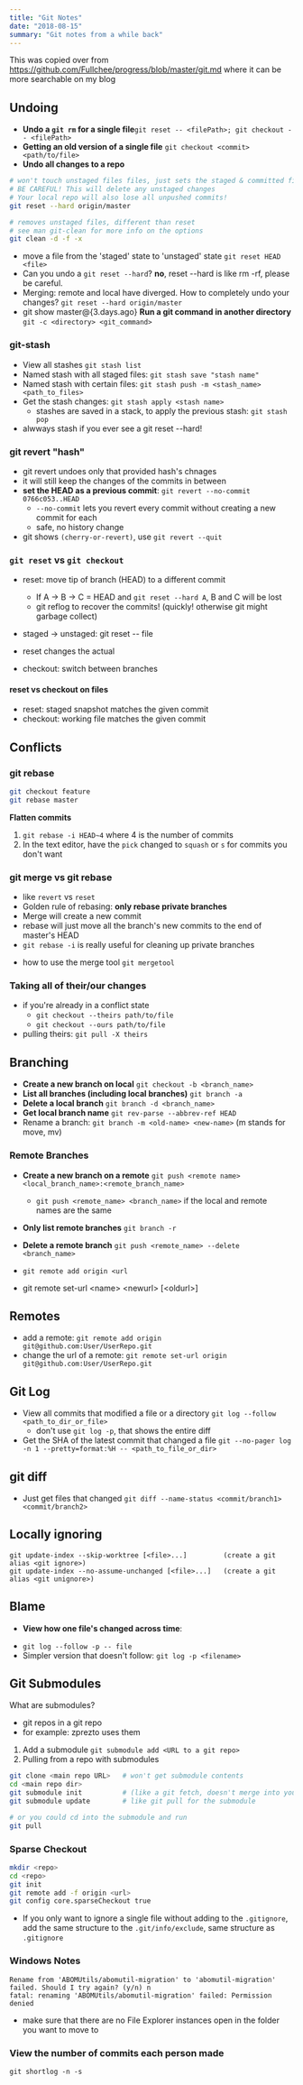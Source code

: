 ```yaml
---
title: "Git Notes"
date: "2018-08-15"
summary: "Git notes from a while back"
---
```


This was copied over from https://github.com/Fullchee/progress/blob/master/git.md where it can be more searchable on my blog

## Undoing

- **Undo a `git rm` for a single file**`git reset -- <filePath>; git checkout -- <filePath>`
- **Getting an old version of a single file** `git checkout <commit> <path/to/file>`
- **Undo all changes to a repo**

```bash
# won't touch unstaged files files, just sets the staged & committed files to be exactly like HEAD
# BE CAREFUL! This will delete any unstaged changes
# Your local repo will also lose all unpushed commits!
git reset --hard origin/master

# removes unstaged files, different than reset
# see man git-clean for more info on the options
git clean -d -f -x
```

- move a file from the 'staged' state to 'unstaged' state `git reset HEAD <file>`
- Can you undo a `git reset --hard`? **no**, reset --hard is like rm -rf, please be careful.
- Merging: remote and local have diverged. How to completely undo your changes? `git reset --hard origin/master`
- git show master@{3.days.ago}
  **Run a git command in another directory** `git -c <directory> <git_command>`

### git-stash

- View all stashes `git stash list`
- Named stash with all staged files: `git stash save "stash name"`
- Named stash with certain files: `git stash push -m <stash_name> <path_to_files>`
- Get the stash changes: `git stash apply <stash name>`
  - stashes are saved in a stack, to apply the previous stash: `git stash pop`
- alwways stash if you ever see a git reset --hard!

### git revert "hash"

- git revert undoes only that provided hash's chnages
- it will still keep the changes of the commits in between
- **set the HEAD as a previous commit**: `git revert --no-commit 0766c053..HEAD`
  - `--no-commit` lets you revert every commit without creating a new commit for each
  - safe, no history change
- git shows `(cherry-or-revert)`, use `git revert --quit`

### `git reset` vs `git checkout`

- reset: move tip of branch (HEAD) to a different commit
  - If A -> B -> C = HEAD and `git reset --hard A`, B and C will be lost
  - git reflog to recover the commits! (quickly! otherwise git might garbage collect)
- staged -> unstaged: git reset -- file
- reset changes the actual

- checkout: switch between branches

#### reset vs checkout on files

- reset: staged snapshot matches the given commit
- checkout: working file matches the given commit

## Conflicts

### git rebase

```bash
git checkout feature
git rebase master
```

**Flatten commits**

1. `git rebase -i HEAD~4` where 4 is the number of commits
2. In the text editor, have the `pick` changed to `squash` or `s` for commits you don't want

### git merge vs git rebase

- like `revert` vs `reset`
- Golden rule of rebasing: **only rebase private branches**
- Merge will create a new commit
- rebase will just move all the branch's new commits to the end of master's HEAD
- `git rebase -i` is really useful for cleaning up private branches

* how to use the merge tool `git mergetool`

### Taking all of their/our changes

- if you're already in a conflict state
  - `git checkout --theirs path/to/file`
  - `git checkout --ours path/to/file`
- pulling theirs: `git pull -X theirs`

## Branching

- **Create a new branch on local** `git checkout -b <branch_name>`
- **List all branches (including local branches)** `git branch -a`
- **Delete a local branch** `git branch -d <branch_name>`
- **Get local branch name** `git rev-parse --abbrev-ref HEAD`
- Rename a branch: `git branch -m <old-name> <new-name>` (m stands for move, mv)

### Remote Branches

- **Create a new branch on a remote** `git push <remote name> <local_branch_name>:<remote_branch_name>`
  - `git push <remote_name> <branch_name>` if the local and remote names are the same
- **Only list remote branches** `git branch -r`
- **Delete a remote branch** `git push <remote_name> --delete <branch_name>`

- `git remote add origin <url`
- git remote set-url \<name\> \<newurl\> [\<oldurl\>]

## Remotes

- add a remote: `git remote add origin git@github.com:User/UserRepo.git`
- change the url of a remote: `git remote set-url origin git@github.com:User/UserRepo.git`

## Git Log

- View all commits that modified a file or a directory `git log --follow <path_to_dir_or_file>`
  - don't use `git log -p`, that shows the entire diff
- Get the SHA of the latest commit that changed a file `git --no-pager log -n 1 --pretty=format:%H -- <path_to_file_or_dir>`

## git diff

- Just get files that changed `git diff --name-status <commit/branch1> <commit/branch2>`

## Locally ignoring

```
git update-index --skip-worktree [<file>...]         (create a git alias <git ignore>)
git update-index --no-assume-unchanged [<file>...]   (create a git alias <git unignore>)
```

## Blame

- **View how one file's changed across time**:

* `git log --follow -p -- file`
* Simpler version that doesn't follow: `git log -p <filename>`

## Git Submodules

What are submodules?

- git repos in a git repo
- for example: zprezto uses them

1. Add a submodule `git submodule add <URL to a git repo>`
2. Pulling from a repo with submodules

```bash
git clone <main repo URL>   # won't get submodule contents
cd <main repo dir>
git submodule init          # (like a git fetch, doesn't merge into your
git submodule update        # like git pull for the submodule

# or you could cd into the submodule and run
git pull
```

### Sparse Checkout

```bash
mkdir <repo>
cd <repo>
git init
git remote add -f origin <url>
git config core.sparseCheckout true
```

- If you only want to ignore a single file without adding to the `.gitignore`, add the same structure to the `.git/info/exclude`, same structure as `.gitignore`

### Windows Notes

```
Rename from 'ABOMUtils/abomutil-migration' to 'abomutil-migration' failed. Should I try again? (y/n) n
fatal: renaming 'ABOMUtils/abomutil-migration' failed: Permission denied
```

- make sure that there are no File Explorer instances open in the folder you want to move to

### View the number of commits each person made

`git shortlog -n -s`
